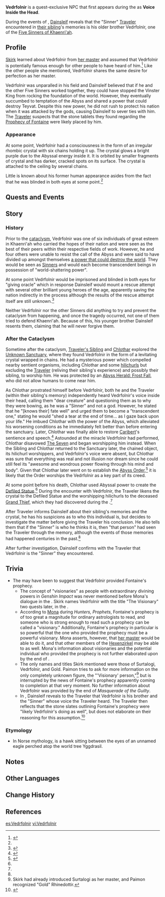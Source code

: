 {{Character Infobox
|type             = Quest NPC
|image            = The Sinner.png
|region           = Khaenri'ah
|affiliation      = Abyss Order
|title            = The Visionary

|title2           = "Sinner"
|ancestry         = <!-- Clan/family -->
|father           = 
|mother           = 
|spouse           = 
|sibling          = Dainsleif
|siblingNote      = younger brother
|child            = 
|relative         = 
|voiceEN          = 
|voiceCN          = [https://zh.moegirl.org.cn/俞安琪 Yu Anqi {{zh|(俞安琪)}}]<ref name="Windblume's Breath desc">Bilibili: [https://www.bilibili.com/video/BV1ZM4y1f7FH/ {{zh| 《原神》3.5版本PV：「风花的呼吸」}}] (Video Description)</ref>
|voiceJP          = {{w|Kenyu_Horiuchi|Kenyu Horiuchi {{ja|(堀内贤雄)}}}}<ref name="Windblume's Breath desc">Bilibili: [https://www.bilibili.com/video/BV1ZM4y1f7FH/ {{zh| 《原神》3.5版本PV：「风花的呼吸」}}] (Video Description)</ref>
|voiceKR          = 
}}
'''Vedrfolnir''' is a quest-exclusive NPC that first appears during the {{Quest|A Lamenter at Fate's End}} as '''Voice Inside the Head'''.

During the events of {{Quest|Memories That Should Not Exist}}, [[Dainsleif]] reveals that the "Sinner" [[Traveler]] encountered in [[Traveler's Sibling|their sibling]]'s memories is his older brother Vedrfolnir, one of the [[Five Sinners of Khaenri'ah]].

==Profile==
<!-- Detailed story/lore information goes here. -->
[[Skirk]] learned about Vedrfolnir from [[Surtalogi|her master]] and assumed that Vedrfolnir is potentially famous enough for other people to have heard of him.<ref>{{Ref/Quest|The Opera of Noirceur and Blancheur}}</ref> Like the other people she mentioned, Vedrfolnir shares the same desire for perfection as her master.

Vedrfolnir was unparalled in his field and Dainsleif believed that if he and the other Five Sinners worked together, they could have stopped the Vinster King from rocking the foundation of the world. However, they eventually succumbed to temptation of the Abyss and shared a power that could destroy Teyvat. Despite this new power, he did not rush to protect his nation when it was attacked by the gods, causing Dainsleif to sever ties with him.
The [[Traveler]] suspects that the stone tablets they found regarding the [[Prophecy of Fontaine]] were likely placed by him.

===Appearance===
At some point, Vedrfolnir had a consciousness in the form of an irregular rhombic crystal with six chains holding it up. The crystal glows a bright purple due to the Abyssal energy inside it. It is orbited by smaller fragments of crystal and has darker, cracked spots on its surface. The crystal is attached to the ceiling by several chains.

Little is known about his former human appearance asides from the fact that he was blinded in both eyes at some point.<ref name=":0" />

==Quests and Events==
{{Quests and Events|Vedrfolnir|A Lamenter at Fate's End=as Voice Inside the Head}}
==Story==
===History===
Prior to the [[cataclysm]], Vedrfolnir was one of six individuals of great esteem in Khaenri'ah who carried the hopes of their nation and were seen as the best of their peers within their respective fields of work. However, he and four others were unable to resist the call of the Abyss and were said to have divided up amongst themselves [[Forbidden Knowledge|a power that could destroy the world]]. They would be seen as [[Five Sinners of Khaenri'ah|Sinners]] and would each become transcendent beings in possession of "world-shattering power".

At some point Vedrfolnir would be imprisoned and blinded in both eyes for "giving oracle" which in response Dainsleif would mount a rescue attempt with several other brilliant young heroes of the age, apparently saving the nation indirectly in the process although the results of the rescue attempt itself are still unknown.<ref name=":0">{{Ref/Item|Wings of Fate's Course Intertwined}}</ref>

Neither Vedrfolnir nor the other Sinners did anything to try and prevent the cataclysm from happening, and once the tragedy occurred, not one of them tried to defend Khaenri'ah. Because of this, his younger brother Dainsleif resents them, claiming that he will never forgive them.
===After the Cataclysm===
Sometime after the cataclysm, [[Traveler's Sibling]] and [[Chlothar]] explored the [[Unknown Sanctuary]], where they found Vedrfolnir in the form of a levitating crystal wrapped in chains. He had a mysterious power which compelled nearby sentient organisms, including Chlothar and some [[hilichurls]] but excluding the [[Traveler]] (reliving their sibling's experience) and possibly their sibling, to worship him. He was protected by an [[Abyss Herald: Frost Fall]], who did not allow humans to come near him.

As Chlothar prostrated himself before Vedrfolnir, both he and the Traveler (within their sibling's memory) independently heard Vedrfolnir's voice inside their head, calling them "dear creature" and questioning them as to why they were bowing, as he was a "Sinner" and not a god. However, he stated that he "[knows their] fate well" and urged them to become a "transcendent one," stating he would "shed a tear at the end of time... as I gaze back upon your life." He imbued Chlothar with the power of the Abyss, which alleviated his worsening conditions as he immediately felt better than before entering the sanctuary. Later, Chlothar was finally able to restore [[Caribert (NPC)|Caribert]]'s sentience and speech.<ref name="Lamenter">{{Ref/Quest|A Lamenter at Fate's End}}</ref> Astounded at the miracle Vedrfolnir had performed, Chlothar disavowed [[The Seven]] and began worshipping him instead. When the Sibling and Chlothar returned to the Sanctuary later, the chained object, its hilichurl worshippers, and Vedrfolnir's voice were absent, but Chlothar was sure that everything was real and not illusion nor dream since he could still feel its "awesome and wondrous power flowing through his mind and body". Given that Chlothar later went on to establish the [[Abyss Order]],<ref name="Port">{{Ref/Quest|Portended Fate}}</ref> it is likely that the Order worships the Vedrfolnir as a key part of its creed.

At some point before his death, Chlothar used Abyssal power to create the [[Defiled Statue]].<ref name="Port" /> During the encounter with Vedrfolnir, the Traveler likens the crystal to the Defiled Statue and the worshipping hilichurls to the deceased [[Grand Thief]], which they had discovered during the {{Quest|Involuntary Sacrifice}}.<ref name="Lamenter" />

After Traveler informs Dainsleif about their sibling's memories and the crystal, he has his suspicions as to who this individual is, but decides to investigate the matter before giving the Traveler his conclusion. He also tells them that if the "Sinner" is who he thinks it is, then "that person" had seen the Traveler through the memory, although the events of those memories had happened centuries in the past.<ref name="Port" />

After further investigation, Dainsleif confirms with the Traveler that Vedrfolnir is the "Sinner" they encountered.

==Trivia==
*The {{w|authorial intent}} may have been to suggest that Vedrfolnir provided Fontaine's prophecy.
**The concept of "visionaries" as people with extraordinary divining powers in ''Genshin Impact'' was never mentioned before Mona's dialogue in the {{Quest|Hunters, Prophets}}. Skirk names Vedrfolnir with the title "The Visionary" two quests later, in the {{Quest|The Opera of Noirceur and Blancheur}}.
**According to [[Mona]] during ''Hunters, Prophets'', Fontaine's prophecy is of too great a magnitude for ordinary astrologists to read, and someone who is strong enough to read such a prophecy can be called a "visionary." Additionally, Fontaine's prophecy in particular is so powerful that the one who provided the prophecy must be a powerful visionary. Mona asserts, however, that [[Barbeloth|her master]] would be able to do it, and that other members of the [[Hexenzirkel]] may be able to as well. Mona's information about visionaries and the potential individual who provided the prophecy is not further elaborated upon by the end of {{Quest|Masquerade of the Guilty}}.
**The only names and titles Skirk mentioned were those of Surtalogi, Vedrfolnir, and Gold. Paimon tries to ask for more information on the only completely unknown figure, the "'Visionary' person,"<ref group="Note">Skirk had already introduced Surtalogi as her master, and Paimon recognized "Gold" Rhinedottir.</ref> but is interrupted by the news of Fontaine's prophecy apparently coming to completion at that very moment. No further information about Vedrfolnir was provided by the end of ''Masquerade of the Guilty''.
**In {{Quest|Memories That Should Not Exist}}, Dainsleif reveals to the Traveler that Vedrfolnir is his brother and the "Sinner" whose voice the Traveler heard. The Traveler then reflects that the stone slates outlining Fontaine's prophecy were "likely Vedrfolnir's doing as well", but does not elaborate on their reasoning for this assumption.<ref>{{Quest|Bedtime Story}}</ref>
===Etymology=== 
*In Norse mythology, {{w|Veðrfölnir}} is a hawk sitting between the eyes of an unnamed eagle perched atop the world tree Yggdrasil.

==Notes==
{{Reflist|note=1}}

==Other Languages==
{{Other Languages
|default_hidden = 1
|1_en     = Vedrfolnir
|1_zhs    = 维瑟弗尼尔
|1_zhs_rm = Wéisèfúní'ěr
|1_zht    = 維瑟弗尼爾
|1_zht_rm = Wéisèfúní'ěr
|1_ja     = ヴェズルフェルニル
|1_ja_rm  = Vezuruferuniru
|1_ko     = 베드르폴니르
|1_es     = Vedrfolnir
|1_fr     = Vedrfolnir
|1_ru     = Ведрфёльнир
|1_th     = Vedrfolnir
|1_vi     = Vedrfolnir
|1_de     = Vedrfolnir
|1_id     = Vedrfolnir
|1_pt     = Vedrfolnir
|1_tr     = Vedrfolnir
|1_it     = Vedrfolnir

|2_en     = The Visionary
|2_zhs    = 预言家
|2_zhs_rm = Yùyán-jiā
|2_zht    = 預言家
|2_zht_rm = Yùyán-jiā
|2_ja     = 予言者
|2_ja_rm  = Yogen-sha
|2_ko     = 예언가
|2_es     = El Profeta
|2_fr     = Le visionnaire
|2_ru     = Провидец
|2_th     = {{Rubi|The Visionary|นักพยากรณ์}}
|2_th_rm  = 
|2_vi     = Tiên Tri
|2_de     = Seher
|2_id     = The Visionary
|2_pt     = O Visionário
|2_tr     = Kahin
|2_it     = Il Visionario

|3_en     = "Sinner"
|3_zhs    = 「罪人」
|3_zhs_rm = "Zuìrén"
|3_zht    = 「罪人」
|3_zht_rm = "Zuìrén"
|3_zh_tl  = "Sinner"
|3_ja     = 「罪人」
|3_ja_rm  = "Tsumibito"<ref>{{Ref/Quest|A Lamenter at Fate's End|note=Japanese Voice-Over}}</ref>
|3_ja_tl  = "Sinner"
|3_ko     = 「죄인」
|3_ko_tl  = "Sinner"
|3_es     = Pecador<!--common noun-->
|3_es_tl  = Sinner
|3_fr     = Transgresseur<!--common noun-->
|3_fr_tl  = Transgressor
|3_ru     = «Грешник»
|3_ru_tl  = "Sinner"
|3_th     = "คนบาป"
|3_th_rm  = 
|3_th_tl  = 
|3_vi     = "Tội Nhân"
|3_vi_tl  = "Sinner"
|3_de     = „Sünder“
|3_de_tl  = "Sinner"
|3_id     = "Pendosa"<!--sometimes not capitalized-->
|3_id_tl  = "Sinner"
|3_pt     = Pecador<!--sometimes not capitalized-->
|3_pt_tl  = 
|3_tr     = "Günahkar"
|3_tr_tl  = "Sinner"
|3_it     = "Peccatore"
|3_it_tl  = "Sinner"
}}

==Change History==
{{Change History|introduced=3.5}}

==References==
{{Reflist}}

[[es:Vedrfolnir]]
[[vi:Vedrfolnir]]